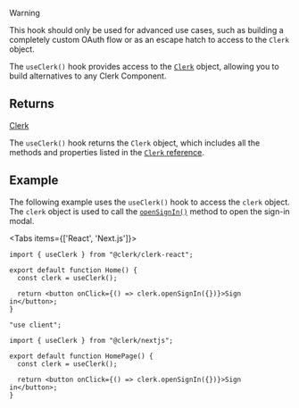 > [!WARNING]
> This hook should only be used for advanced use cases, such as building a completely custom OAuth flow or as an escape hatch to access to the `Clerk` object.

The `useClerk()` hook provides access to the [`Clerk`](/docs/references/javascript/clerk) object, allowing you to build alternatives to any Clerk Component.

## Returns

[Clerk](/docs/references/javascript/clerk)

The `useClerk()` hook returns the `Clerk` object, which includes all the methods and properties listed in the [`Clerk` reference](/docs/references/javascript/clerk).

## Example

The following example uses the `useClerk()` hook to access the `clerk` object. The `clerk` object is used to call the [`openSignIn()`](/docs/references/javascript/clerk#sign-in) method to open the sign-in modal.

<Tabs items={['React', 'Next.js']}>
<Tab>

```tsx {{ filename: 'src/Home.tsx' }}
import { useClerk } from "@clerk/clerk-react";

export default function Home() {
  const clerk = useClerk();

  return <button onClick={() => clerk.openSignIn({})}>Sign in</button>;
}
```

</Tab>
<Tab>

```tsx {{ filename: 'app/page.tsx' }}
"use client";

import { useClerk } from "@clerk/nextjs";

export default function HomePage() {
  const clerk = useClerk();

  return <button onClick={() => clerk.openSignIn({})}>Sign in</button>;
}
```

</Tab>
</Tabs>
